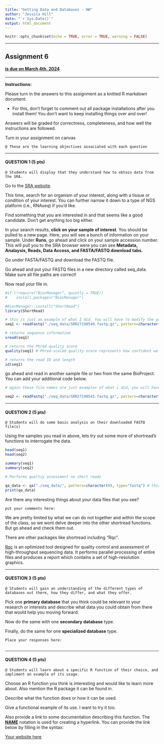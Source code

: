 ```yaml
---
title: "Getting Data and Databases - HW"
author: "Jessica Hill"
date: "`r Sys.Date()`"
output: html_document
---
```


```r
knitr::opts_chunk$set(echo = TRUE, error = TRUE, warning = FALSE)
```

---

## Assignment 6

#### <ins> is due on **March 4th, 2024** <ins>

---

**Instructions:** 

Please turn in the answers to this assignment as a knitted R markdown document. 

- For this, don't forget to comment out all package installations after you install them! You don't want to keep installing things over and over!

Answers will be graded for correctness, completeness, and how well the instructions are followed. 

Turn in your assignment on canvas

```  
@ These are the learning objectives associated with each question
```

---

#### QUESTION 1 (5 pts) 

```
@ Students will display that they understand how to obtain data from the SRA.
```

Go to the [SRA website](https://www.ncbi.nlm.nih.gov/sra).

This time, search for an organism of your interest, along with a tissue or condition of your interest. You can further narrow it down to a type of NGS platform (i.e., RNAseq) if you'd like. 

Find something that you are interested in and that seems like a good candidate. Don't get anything too big either. 

In your search results, **click on your sample of interest**. You should be pulled to a new page. Here, you will see a bunch of information on your sample. Under **Runs**, go ahead and click on your sample accession number. This will pull you to the SRA browser were you can see **Metadata, Analaysis, Reads, Data Access, and FASTA/FASTQ download tabs.** 

Go under FASTA/FASTQ and download the FASTQ file.

Go ahead and put your FASTQ files in a new directory called seq_data. Make sure all file paths are correct!

Now read your file in. 
```r
#if (!require("BiocManager", quietly = TRUE))
#    install.packages("BiocManager")

#BiocManager::install("ShortRead")
library(ShortRead)

# this is just an example of what I did. You will have to modify the path for your specific data. 
seq1 <- readFastq("./seq_data/SRR27190540.fastq.gz", pattern=character(0))

# returns sequence information 
sread(seq1) 

# returns the Phred quality score 
quality(seq1) # Phred-scaled quality score represents how confident we are in the assignment of each base call by the sequencer.

# returns the read ID and length 
id(seq1) 
```

go ahead and read in another sample file or two from the same BioProject. You can add your additional code below. 
```r
# again these file names are just examples of what i did, you will have to modify the paths. 

seq2 <- readFastq("./seq_data/SRR27190541.fastq.gz", pattern=character(0))
```

---

#### QUESTION 2 (5 pts) 

```
@ Students will do some basic analysis on their downloaded FASTQ file(s)
```

Using the samples you read in above, lets try out some more of shortread's functions to interrogate the data. 

```r
head(seq1)
head(seq2)
```

```r
summary(seq1)
summary(seq2)
```

```r
# Performs qualtiy assessment no short reads

qa_data <- qa("./seq_data/", pattern=character(0), type="fastq") # this will output some information about your data
print(qa_data)
```

Are there any interesting things about your data files that you see?

```
put your comments here:

```

We are pretty limited by what we can do not together and within the scope of the class, so we wont delve deeper into the other shortread functions. But go ahead and check them out.  

There are other packages like shortread including "Rqc".

[Rqc](https://www.rdocumentation.org/packages/Rqc/versions/1.6.2) is an optimized tool designed for quality control and assessment of high-throughput sequencing data. It performs parallel processing of entire files and produces a report which contains a set of high-resolution graphics.


---

#### QUESTION 3 (5 pts) 

```
@ Students will gain an understanding of the different types of databases out there, how they differ, and what they offer. 
```

Pick one **primary database** that you think could be relevant to your research or interests and describe what data you could obtain from there that would help you moving forward. 

Now do the same with one **secondary database** type.

Finally, do the same for one **specialized database** type.

```
Place your responses here:


```

---

#### QUESTION 4 (5 pts) 

```
@ Students will learn about a specific R function of their choice, and impliment an example of its usage. 
```

Choose an R function you think is interesting and would like to learn more about. Also mention the R package it can be found in. 

Describe what the function does or how it can be used. 

Give a functional example of its use. I want to try it too. 

Also provide a link to some documentation describing this function. The **[NAME](url)** notation is used for creating a hyperlink. You can provide the link below by filling in the syntax: 

[Your website here]()
